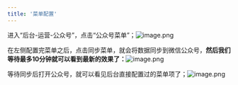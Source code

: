 ```yaml
---
title: '菜单配置'
---
```


进入“后台-运营-公众号”，点击“公众号菜单”；![image.png](https://minio.meedu.vip/meedu-faq/images/b01a0e23da718a08989311b8b2dfb069/sLaAnoCnmNQNsYLsQqS1BAPbzah0p9e3.png)

在左侧配置完菜单之后，点击同步菜单，就会将数据同步到微信公众号，**然后我们等待最多10分钟就可以看到最新的效果了：**![image.png](https://minio.meedu.vip/meedu-faq/images/b01a0e23da718a08989311b8b2dfb069/S6PpwQNz65TBmTtMHaD5agB1c9sFlBUF.png)

等待同步后打开公众号，就可以看见后台直接配置过的菜单项了；![image.png](https://minio.meedu.vip/meedu-faq/images/b01a0e23da718a08989311b8b2dfb069/RVq3SzsyDhj8jbjK9dAqCG7Y8Dz0AwDQ.png)